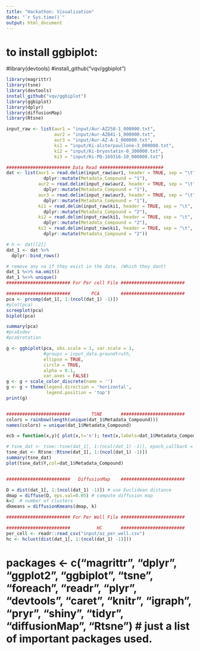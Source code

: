 ```yaml
---
title: "Hackathon: Visualization"
date: "`r Sys.time()`"
output: html_document
---
```


# to install ggbiplot:
#library(devtools)
#install_github("vqv/ggbiplot")

```r
library(magrittr)
library(tsne)
library(devtools)
install_github("vqv/ggbiplot")
library(ggbiplot)
library(dplyr)
library(diffusionMap)
library(Rtsne)

input_raw <- list(aur1 = "input/Aur-AZ258-1_000000.txt", 
                  aur2 = "input/Aur-AZ841-1_000000.txt",
                  aur3 = "input/Aur-AZ-A-1_000000.txt",
                  ki1 = "input/Ki-alsterpaullone-3_000000.txt",
                  ki2 = "input/Ki-bryostatin-0_300000.txt",
                  ki3 = "input/Ki-PD-169316-10_000000.txt")

######################## Data Read ########################
dat <- list(aur1 = read.delim(input_raw$aur1, header = TRUE, sep = "\t", check.names = FALSE) %>%  as.data.frame() %>%
              dplyr::mutate(Metadata_Compound = "1"), 
            aur2 = read.delim(input_raw$aur2, header = TRUE, sep = "\t", check.names = FALSE) %>%  as.data.frame() %>%
              dplyr::mutate(Metadata_Compound = "1"),
            aur3 = read.delim(input_raw$aur3, header = TRUE, sep = "\t", check.names = FALSE) %>%  as.data.frame() %>%
              dplyr::mutate(Metadata_Compound = "1"),
            ki1 = read.delim(input_raw$ki1, header = TRUE, sep = "\t", check.names = FALSE) %>%  as.data.frame() %>%
              dplyr::mutate(Metadata_Compound = "2"), 
            ki2 = read.delim(input_raw$ki1, header = TRUE, sep = "\t", check.names = FALSE) %>%  as.data.frame() %>%
              dplyr::mutate(Metadata_Compound = "2"),
            ki3 = read.delim(input_raw$ki1, header = TRUE, sep = "\t", check.names = FALSE) %>%  as.data.frame() %>%
              dplyr::mutate(Metadata_Compound = "2"))

# h <- dat[[2]]
dat_1 <- dat %>%
  dplyr::bind_rows() 

# remove any na if they exist in the data. (Which they dont)
dat_1 %<>% na.omit()
dat_1 %<>% unique()
######################## For Per cell File ########################

########################        PCA        ########################
pca <- prcomp(dat_1[, 1:(ncol(dat_1) -1)])
#plot(pca)
screeplot(pca)
biplot(pca)

summary(pca)
#pca$sdev
#pca$rotation

g <- ggbiplot(pca, obs.scale = 1, var.scale = 1, 
              #groups = input_data.groundtruth, 
              ellipse = TRUE, 
              circle = TRUE,
              alpha = 0.1,
              var.axes = FALSE)
g <- g + scale_color_discrete(name = '')
g <- g + theme(legend.direction = 'horizontal', 
               legend.position = 'top')
print(g)


########################        TSNE       ########################
colors = rainbow(length(unique(dat_1$Metadata_Compound)))
names(colors) = unique(dat_1$Metadata_Compound)

ecb = function(x,y){ plot(x,t='n'); text(x,labels=dat_1$Metadata_Compound, col=colors[dat_1$Metadata_Compound]) }

# tsne_dat <- tsne::tsne(dat_1[, 1:(ncol(dat_1) -1)], epoch_callback = ecb, perplexity=2, max_iter = 10)
tsne_dat <- Rtsne::Rtsne(dat_1[, 1:(ncol(dat_1) -1)])
summary(tsne_dat)
plot(tsne_dat$Y,col=dat_1$Metadata_Compound)


########################   DiffusionMap    ########################

D = dist(dat_1[, 1:(ncol(dat_1) -1)]) # use Euclidean distance
dmap = diffuse(D, eps.val=0.05) # compute diffusion map
k=2  # number of clusters
dkmeans = diffusionKmeans(dmap, k)

######################## For Per Well File ########################

########################          HC       ########################
per_cell <- readr::read_csv("input/az_per_well.csv")
hc <- hclust(dist(dat_1[, 1:(ncol(dat_1) -1)]))

```

# packages <- c("magrittr", "dplyr", "ggplot2", "ggbiplot", "tsne", "foreach", "readr", "plyr", "devtools", "caret", "knitr", "igraph", "pryr", "shiny", "tidyr", "diffusionMap", "Rtsne") # just a list of important packages used.

